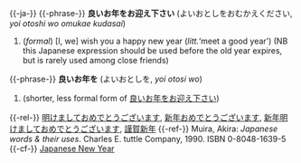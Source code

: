 {{-ja-}}
{{-phrase-}}
'''良いお年をお迎え下さい''' (よいおとしをおむかえください, ''yoi otoshi wo omukae kudasai'')
# (''formal'') [I, we] wish you a happy new year (''litt.''‘meet a good year’) (NB this Japanese expression should be used before the old year expires, but is rarely used among close friends)
{{-phrase-}}
'''良いお年を''' (よいおとしを, ''yoi otosi wo'')
# (shorter, less formal form of [[良いお年をお迎え下さい]])
{{-rel-}}
[[明けましておめでとうございます]], [[新年おめでとうございます]], [[新年明けましておめでとうございます]], [[謹賀新年]]
{{-ref-}}
Muira, Akira: ''Japanese words & their uses''. Charles E. tuttle Company, 1990. ISBN 0-8048-1639-5
{{-cf-}}
[[w:en:Japanese_New_Year| Japanese New Year]]
